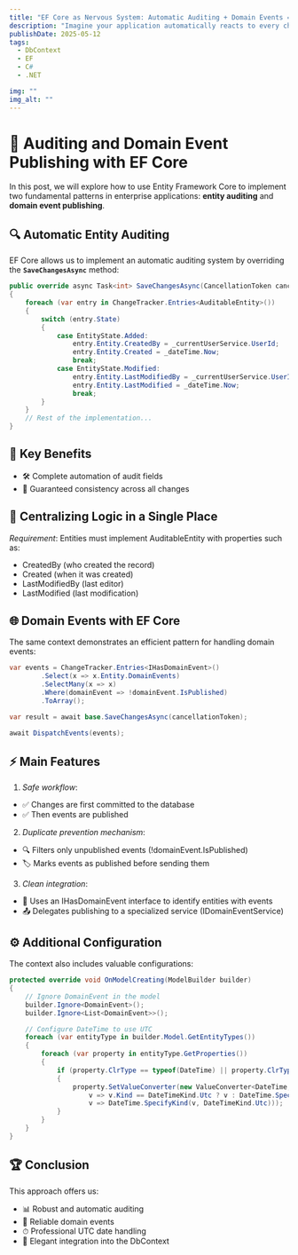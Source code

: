 ```yaml
---
title: "EF Core as Nervous System: Automatic Auditing + Domain Events = Smarter Applications"
description: "Imagine your application automatically reacts to every change, logs all its critical activity, and communicates internally without repetitive code. In this post, I reveal how to achieve this using EF Core as the central nervous system of your domain, with two foolproof techniques: automatic auditing and domain events. Includes the exact code I use in real enterprise systems."
publishDate: 2025-05-12
tags:
  - DbContext
  - EF
  - C#
  - .NET

img: ""
img_alt: ""
---
```


# 🧠 Auditing and Domain Event Publishing with EF Core

In this post, we will explore how to use Entity Framework Core to implement two fundamental patterns in enterprise applications: **entity auditing** and **domain event publishing**.

## 🔍 Automatic Entity Auditing

EF Core allows us to implement an automatic auditing system by overriding the **`SaveChangesAsync`** method:

```csharp
public override async Task<int> SaveChangesAsync(CancellationToken cancellationToken = default)
{
    foreach (var entry in ChangeTracker.Entries<AuditableEntity>())
    {
        switch (entry.State)
        {
            case EntityState.Added:
                entry.Entity.CreatedBy = _currentUserService.UserId;
                entry.Entity.Created = _dateTime.Now;
                break;
            case EntityState.Modified:
                entry.Entity.LastModifiedBy = _currentUserService.UserId;
                entry.Entity.LastModified = _dateTime.Now;
                break;
        }
    }
    // Rest of the implementation...
}
```

## 🎯 Key Benefits

- 🛠 Complete automation of audit fields
- 🔄 Guaranteed consistency across all changes

## 📌 Centralizing Logic in a Single Place

_Requirement_: Entities must implement AuditableEntity with properties such as:

- CreatedBy (who created the record)
- Created (when it was created)
- LastModifiedBy (last editor)
- LastModified (last modification)

## 🌐 Domain Events with EF Core

The same context demonstrates an efficient pattern for handling domain events:


```csharp
var events = ChangeTracker.Entries<IHasDomainEvent>()
        .Select(x => x.Entity.DomainEvents)
        .SelectMany(x => x)
        .Where(domainEvent => !domainEvent.IsPublished)
        .ToArray();

var result = await base.SaveChangesAsync(cancellationToken);

await DispatchEvents(events);
```

## ⚡ Main Features

1. _Safe workflow_:

- ✅ Changes are first committed to the database
- ✅ Then events are published

2. _Duplicate prevention mechanism_:

- 🔍 Filters only unpublished events (!domainEvent.IsPublished)
- 🏷 Marks events as published before sending them

3. _Clean integration_:

- 🧩 Uses an IHasDomainEvent interface to identify entities with events
- 📤 Delegates publishing to a specialized service (IDomainEventService)

## ⚙️ Additional Configuration

The context also includes valuable configurations:

```csharp
protected override void OnModelCreating(ModelBuilder builder)
{
    // Ignore DomainEvent in the model
    builder.Ignore<DomainEvent>();
    builder.Ignore<List<DomainEvent>>();

    // Configure DateTime to use UTC
    foreach (var entityType in builder.Model.GetEntityTypes())
    {
        foreach (var property in entityType.GetProperties())
        {
            if (property.ClrType == typeof(DateTime) || property.ClrType == typeof(DateTime?))
            {
                property.SetValueConverter(new ValueConverter<DateTime, DateTime>(
                    v => v.Kind == DateTimeKind.Utc ? v : DateTime.SpecifyKind(v, DateTimeKind.Utc),
                    v => DateTime.SpecifyKind(v, DateTimeKind.Utc)));
            }
        }
    }
}
```

## 🏆 Conclusion

This approach offers us:

- 📊 Robust and automatic auditing
- 🚀 Reliable domain events
- ⏱ Professional UTC date handling
- 💎 Elegant integration into the DbContext
